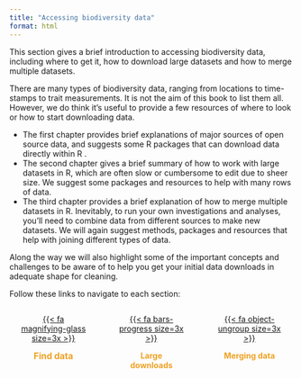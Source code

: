 ```yaml
---
title: "Accessing biodiversity data"
format: html
---
```


This section gives a brief introduction to accessing biodiversity data, including where to get it, how to download large datasets and how to merge multiple datasets.

There are many types of biodiversity data, ranging from locations to time-stamps to trait measurements. It is not the aim of this book to list them all. However, we do think it's useful to provide a few resources of where to look or how to start downloading data.

  *  The first chapter provides brief explanations of major sources of open source data, and suggests some R packages that can download data directly within R . 
  *  The second chapter gives a brief summary of how to work with large datasets in R, which are often slow or cumbersome to edit due to sheer size. We suggest some packages and resources to help with many rows of data. 
  *  The third chapter provides a brief explanation of how to merge multiple datasets in R. Inevitably, to run your own investigations and analyses, you'll need to combine data from different sources to make new datasets. We will again suggest methods, packages and resources that help with joining different types of data.

Along the way we will also highlight some of the important concepts and challenges to be aware of to help you get your initial data downloads in adequate shape for cleaning.

Follow these links to navigate to each section:

::: {style="display: flex; flex-wrap: wrap; justify-content: space-between; margin-left: 20px; margin-right: 20px; margin-bottom: 20px; text-align: center"}

::: {style="width: 25%; justify-content: space-between"}
<div class="circle-button">
  [{{< fa magnifying-glass size=3x >}}](where-to-get-data.html)
</div>
[**Find data**]{style="color: #efa123; font-size: 15.5px; text-align: center"}
:::

::: {style="width: 25%; text-align: center; justify-content: space-between"}
<div class="circle-button">
  [{{< fa bars-progress size=3x >}}](large-downloads.html)
</div>
[**Large downloads**]{style="color: #efa123; text-align: center;"}
:::

::: {style="width: 25%; text-align: center; justify-content: space-between"}
<div class="circle-button">
  [{{< fa object-ungroup size=3x >}}](merging.html)
</div>
[**Merging data**]{style="color: #efa123; text-align: center"}
:::

:::